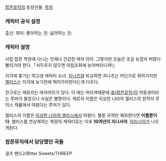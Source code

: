 [[팝픈뮤직]]의 등장인물.
[[목차]]
=== 캐릭터 공식 설정 ===
출신:
취미: 
좋아하는 것: 
싫어하는 것: 

=== 캐릭터 설명 ===
사립 팝픈 학원에 다니는 언제나 건강한 여자 아이. 그렇지만 오늘은 조금 늦잠자 버렸다 빨리가야 한다.「서두르지 않으면 아침조회에 늦어버리니까!」 

지각에 쫒기는 여고생 캐릭터 소녀. [[치나츠]]와 비교하면 치나츠는 어딘가로 뛰어가지만 [[앨리스]]는 지각에 늦기전에 뛰어가야한다는게 다르다.

친구로는 캐로라는 여자아이가 있다. 이 애는 머리색때문에 [[휴(팝픈뮤직)]]의 여동생이라는 루머가 돌았으나 사실은 불명이다. 캐로의 이름은 이상한 나라의 앨리스의 원작자 루이스 캐롤에서 따왔다는 루머가 있다.

앨리스의 이름은 [[이상한 나라의 앨리스]]에서 따왔다. 물론 국적만 제외한다면 '''이름뿐이다'''. 앨리스를 연상케하는 복장의 캐릭터로는 이후 '''10여년이 지나서야'''. [[아리시아]]가 나오게된다.

=== 팝픈뮤직에서 담당했던 곡들 ===
걸즈 밴드2/Bitter Sweets/THREEP
